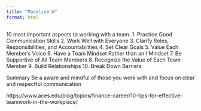 ```yaml
---
title: "Madeline W"
format: html
---
```


10 most important aspects to working with a team.
1.  Practice Good Communication Skills 
2. Work Well with Everyone 
3. Clarify Roles, Responsibilities, and Accountabilities
4. Set Clear Goals
5. Value Each Member’s Voice
6. Have a Team Mindset Rather than an I Mindset
7. Be Supportive of All Team Members
8. Recognize the Value of Each Team Member
9. Build Relationships
10. Break Down Barriers

Summary
Be a aware and mindful of those you work with and focus on clear and respectful communication

https://www.aces.edu/blog/topics/finance-career/10-tips-for-effective-teamwork-in-the-workplace/ 
